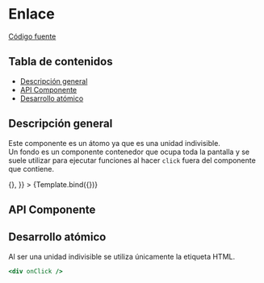 
<Meta title="Atoms/Backdrop" component={Backdrop} />


# Enlace

[Código fuente](https://github.com/SGDavid2719/DesignSystem/tree/master/src/stories/atoms/Backdrop)

## Tabla de contenidos

-   [Descripción general](#descripción-general)
-   [API Componente](#api-componente)
-   [Desarrollo atómico](#desarrollo-atómico)

## Descripción general

Este componente es un átomo ya que es una unidad indivisible. <br />
Un fondo es un componente contenedor que ocupa toda la pantalla y se suele utilizar para ejecutar funciones al hacer `click` fuera del componente que contiene.

<Canvas>
    <Story
        name="Default"
        args={{
            onOutsideClick: () => {},
        }}
    >
        {Template.bind({})}
    </Story>
</Canvas>

## API Componente

<Props of={Backdrop} />

## Desarrollo atómico

Al ser una unidad indivisible se utiliza únicamente la etiqueta HTML.

```jsx
<div onClick />
```
